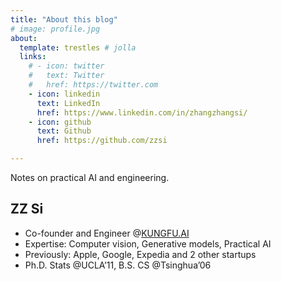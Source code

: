 ```yaml
---
title: "About this blog"
# image: profile.jpg
about:
  template: trestles # jolla
  links:
    # - icon: twitter
    #   text: Twitter
    #   href: https://twitter.com
    - icon: linkedin
      text: LinkedIn
      href: https://www.linkedin.com/in/zhangzhangsi/
    - icon: github
      text: Github
      href: https://github.com/zzsi

---
```



Notes on practical AI and engineering.

## ZZ Si

- Co-founder and Engineer @[KUNGFU.AI](kungfu.ai)
- Expertise: Computer vision, Generative models, Practical AI
- Previously: Apple, Google, Expedia and 2 other startups
- Ph.D. Stats @UCLA'11, B.S. CS @Tsinghua'06



